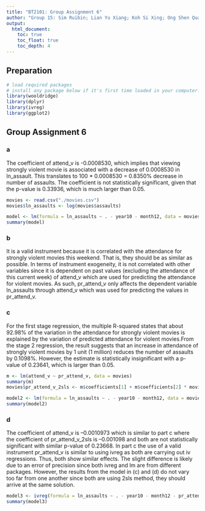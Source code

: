 ---
title: "BT2101: Group Assignment 6"
author: "Group 15: Sim Ruibin; Lian Yu Xiang; Koh Si Xing; Ong Shen Quan, Jaryl; Passion Goh Wei Ling"
output: 
  html_document:
    toc: true
    toc_float: true
    toc_depth: 4
---

## Preparation

```{r load-libraries, echo=TRUE, warning = FALSE, message = FALSE}
# load required packages
# install any package below if it's first time loaded in your computer.
library(wooldridge) 
library(dplyr)
library(ivreg)
library(ggplot2) 
```

## Group Assignment 6

### a


<p> The coefficient of attend_v is -0.0008530, which implies that viewing strongly violent movie is associated with a decrease of 0.0008530 in ln_assault. This translates to 100 * 0.0008530 = 0.8350% decrease in number of assaults. The coefficient is not statistically significant, given that the p-value is 0.33936, which is much larger than 0.05. </p>


```{r q-a, echo=TRUE}
movies <- read.csv("./movies.csv")
movies$ln_assaults <- log(movies$assaults)

model <- lm(formula = ln_assaults ~ . - year10 - month12, data = movies[c(3, 15:51)])
summary(model)
```

### b


<p> It is a valid instrument because it is correlated with the attendance for strongly violent movies this weekend. That is, they should be as similar as possible. In terms of instrument exogeneity, it is not correlated with other variables since it is dependent on past values (excluding the attendance of this current week) of attend_v which are used for predicting the attendance for violent movies. As such, pr_attend_v only affects the dependent variable ln_assaults through attend_v which was used for predicting the values in pr_attend_v. </p>



### c


<p> For the first stage regression, the multiple R-squared states that about 92.98% of the variation in the attendance for strongly violent movies is explained by the variation of predicted attendance for violent movies.From the stage 2 regression, the result suggests that an increase in attendance of strongly violent movies by 1 unit (1 million) reduces the number of assaults by 0.1098%. However, the estimate is statistically insignificant with a p-value of 0.23641, which is larger than 0.05. </p>

```{r q-c, echo=TRUE}
m <- lm(attend_v ~ pr_attend_v, data = movies)
summary(m)
movies$pr_attend_v_2sls <- m$coefficients[1] + m$coefficients[2] * movies$pr_attend_v

model2 <- lm(formula = ln_assaults ~ . - year10 - month12, data = movies[c(52, 15:51)])
summary(model2)
```

### d


<p> The coefficient of attend_v is –0.0010973 which is similar to part c where the coefficient of pr_attend_v_2sls is –0.001098 and both are not statistically significant with similar p-value of 0.23668. In part c the use of a valid instrument pr_attend_v is similar to using ivreg as both are carrying out iv regressions. Thus, both show similar effects. The slight difference is likely due to an error of precision since both ivreg and lm are from different packages. However, the results from the model in (c) and (d) do not vary too far from one another since both are using 2sls method, they should arrive at the same solution. </p>

```{r q-d, echo=TRUE}
model3 <- ivreg(formula = ln_assaults ~ . - year10 - month12 - pr_attend_v_2sls, instruments = ~ . - attend_v , data = movies[c(3, 15:52)])
summary(model3)
```


